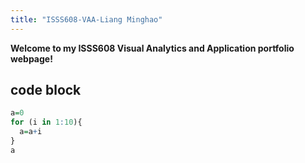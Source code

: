 ```yaml
---
title: "ISSS608-VAA-Liang Minghao"
---
```


**Welcome to my ISSS608 Visual Analytics and Application portfolio webpage!**

## code block

```r
a=0
for (i in 1:10){
  a=a+i
}
a
```
